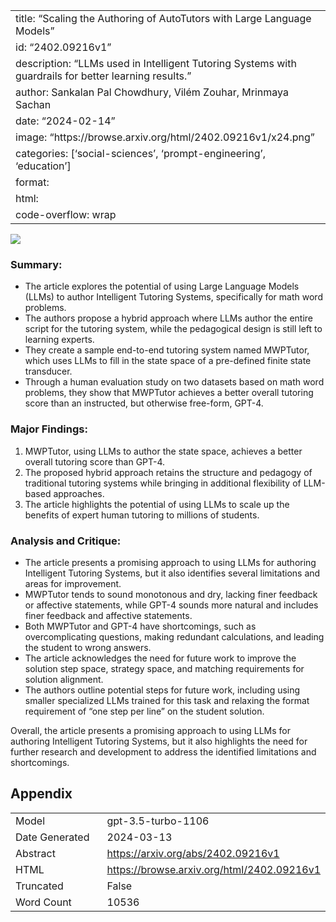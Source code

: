 
---
title: "Scaling the Authoring of AutoTutors with Large Language Models"
id: "2402.09216v1"
description: "LLMs used in Intelligent Tutoring Systems with guardrails for better learning results."
author: Sankalan Pal Chowdhury, Vilém Zouhar, Mrinmaya Sachan
date: "2024-02-14"
image: "https://browse.arxiv.org/html/2402.09216v1/x24.png"
categories: ['social-sciences', 'prompt-engineering', 'education']
format:
  html:
    code-overflow: wrap
---

![](https://browse.arxiv.org/html/2402.09216v1/x24.png)

### Summary:
- The article explores the potential of using Large Language Models (LLMs) to author Intelligent Tutoring Systems, specifically for math word problems.
- The authors propose a hybrid approach where LLMs author the entire script for the tutoring system, while the pedagogical design is still left to learning experts.
- They create a sample end-to-end tutoring system named MWPTutor, which uses LLMs to fill in the state space of a pre-defined finite state transducer.
- Through a human evaluation study on two datasets based on math word problems, they show that MWPTutor achieves a better overall tutoring score than an instructed, but otherwise free-form, GPT-4.

### Major Findings:
1. MWPTutor, using LLMs to author the state space, achieves a better overall tutoring score than GPT-4.
2. The proposed hybrid approach retains the structure and pedagogy of traditional tutoring systems while bringing in additional flexibility of LLM-based approaches.
3. The article highlights the potential of using LLMs to scale up the benefits of expert human tutoring to millions of students.

### Analysis and Critique:
- The article presents a promising approach to using LLMs for authoring Intelligent Tutoring Systems, but it also identifies several limitations and areas for improvement.
- MWPTutor tends to sound monotonous and dry, lacking finer feedback or affective statements, while GPT-4 sounds more natural and includes finer feedback and affective statements.
- Both MWPTutor and GPT-4 have shortcomings, such as overcomplicating questions, making redundant calculations, and leading the student to wrong answers.
- The article acknowledges the need for future work to improve the solution step space, strategy space, and matching requirements for solution alignment.
- The authors outline potential steps for future work, including using smaller specialized LLMs trained for this task and relaxing the format requirement of "one step per line" on the student solution.

Overall, the article presents a promising approach to using LLMs for authoring Intelligent Tutoring Systems, but it also highlights the need for further research and development to address the identified limitations and shortcomings.

## Appendix

|          |          |
|----------|----------|
| Model     | gpt-3.5-turbo-1106       |
| Date Generated     | 2024-03-13       |
| Abstract | [https://arxiv.org/abs/2402.09216v1](https://arxiv.org/abs/2402.09216v1)        |
| HTML     | [https://browse.arxiv.org/html/2402.09216v1](https://browse.arxiv.org/html/2402.09216v1)       |
| Truncated       | False       |
| Word Count       | 10536       |